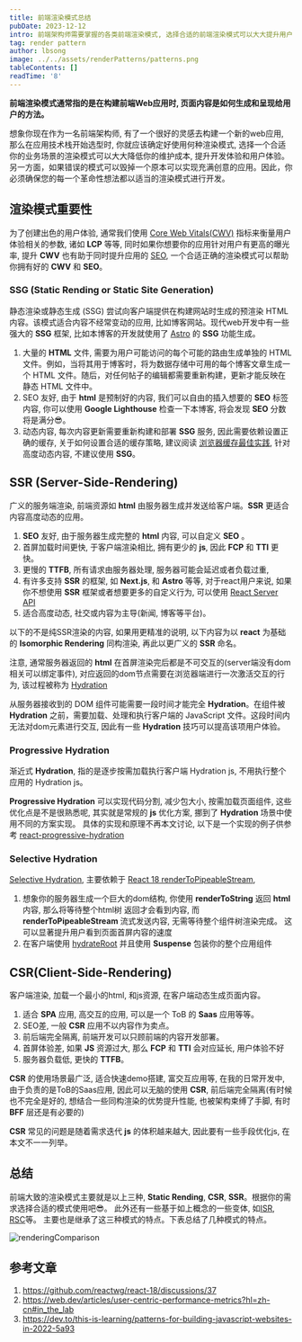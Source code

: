 ```yaml
---
title: 前端渲染模式总结
pubDate: 2023-12-12
intro: 前端架构师需要掌握的各类前端渲染模式, 选择合适的前端渲染模式可以大大提升用户体验和开发体验
tag: render pattern
author: lbsong
image: ../../assets/renderPatterns/patterns.png
tableContents: []
readTime: '8'
---
```


**前端渲染模式通常指的是在构建前端Web应用时, 页面内容是如何生成和呈现给用户的方法。**

想象你现在作为一名前端架构师, 有了一个很好的灵感去构建一个新的web应用, 那么在应用技术栈开始选型时, 你就应该确定好使用何种渲染模式, 选择一个合适你的业务场景的渲染模式可以大大降低你的维护成本, 
提升开发体验和用户体验。
另一方面，如果错误的模式可以毁掉一个原本可以实现充满创意的应用。因此，你必须确保您的每一个革命性想法都以适当的渲染模式进行开发。

## 渲染模式重要性

为了创建出色的用户体验, 通常我们使用 [Core Web Vitals(CWV)](https://web.dev/articles/vitals) 指标来衡量用户体验相关的参数,
诸如 **LCP** 等等, 同时如果你想要你的应用针对用户有更高的曝光率, 提升 **CWV** 也有助于同时提升应用的 [SEO](https://developers.google.com/search/docs/fundamentals/do-i-need-seo?hl=zh-cn),
一个合适正确的渲染模式可以帮助你拥有好的 **CWV** 和 **SEO**。


### SSG (Static Rending or Static Site Generation)

静态渲染或静态生成 (SSG) 尝试向客户端提供在构建网站时生成的预渲染 HTML 内容。该模式适合内容不经常变动的应用, 比如博客网站。现代web开发中有一些强大的 **SSG** 框架, 
比如本博客的开发就使用了 [Astro](https://astro.build/) 的 **SSG** 功能生成。

1. 大量的 **HTML** 文件, 需要为用户可能访问的每个可能的路由生成单独的 HTML 文件。例如，当将其用于博客时，将为数据存储中可用的每个博客文章生成一个 HTML 文件。随后，对任何帖子的编辑都需要重新构建，更新才能反映在静态 HTML 文件中。
2. SEO 友好, 由于 **html** 是预制好的内容, 我们可以自由的插入想要的 **SEO** 标签内容, 你可以使用 **Google Lighthouse** 检查一下本博客, 将会发现 **SEO** 分数将是满分😎。
3. 动态内容, 每次内容更新需要重新构建和部署 **SSG** 服务, 因此需要依赖设置正确的缓存, 关于如何设置合适的缓存策略, 建议阅读 [浏览器缓存最佳实践](https://www.songlibin.xyz/blog/cache/), 针对高度动态内容, 不建议使用 **SSG**。


## SSR (Server-Side-Rendering)

广义的服务端渲染, 前端资源如 **html** 由服务器生成并发送给客户端。**SSR** 更适合内容高度动态的应用。

1. **SEO** 友好, 由于服务器生成完整的 **html** 内容, 可以自定义 **SEO** 。
2. 首屏加载时间更快, 于客户端渲染相比, 拥有更少的 **js**, 因此 **FCP** 和 **TTI** 更快。
3. 更慢的 **TTFB**, 所有请求由服务器处理, 服务器可能会延迟或者负载过重, 
4. 有许多支持 **SSR** 的框架, 如 **Next.js**, 和 **Astro** 等等, 对于react用户来说, 如果你不想使用 **SSR** 框架或者想要更多的自定义行为, 可以使用 [React Server API](https://react.dev/reference/react-dom/server)
5. 适合高度动态, 社交或内容为主导(新闻, 博客等平台)。

以下的不是纯SSR渲染的内容, 如果用更精准的说明, 以下内容为以 **react** 为基础的 **Isomorphic Rendering** 同构渲染, 再此以更广义的 **SSR** 命名。

注意, 通常服务器返回的 **html** 在首屏渲染完后都是不可交互的(server端没有dom相关可以绑定事件), 对应返回的dom节点需要在浏览器端进行一次激活交互的行为, 
该过程被称为 [Hydration](https://react.dev/reference/react-dom/client/hydrateRoot)

从服务器接收到的 DOM 组件可能需要一段时间才能完全 **Hydration**。在组件被 **Hydration** 之前，需要加载、处理和执行客户端的 JavaScript 文件。这段时间内 无法对dom元素进行交互, 因此有一些 **Hydration** 技巧可以提高该项用户体验。

### Progressive Hydration 

渐近式 **Hydration**, 指的是逐步按需加载执行客户端 Hydration js, 不用执行整个应用的 Hydration js。

**Progressive Hydration** 可以实现代码分割, 减少包大小, 按需加载页面组件, 这些优化点是不是很熟悉呢, 其实就是常规的 **js** 优化方案, 挪到了 **Hydration** 场景中使用不同的方案实现。
具体的实现和原理不再本文讨论, 以下是一个实现的例子供参考 [react-progressive-hydration](https://github.com/GoogleChromeLabs/progressive-rendering-frameworks-samples/blob/master/react-progressive-hydration/server.js)

### Selective Hydration

[Selective Hydration](https://github.com/reactwg/react-18/discussions/37), 主要依赖于 [React 18 renderToPipeableStream](https://react.dev/reference/react-dom/server/renderToPipeableStream),

1. 想象你的服务器生成一个巨大的dom结构, 你使用 **renderToString** 返回 **html** 内容, 那么将等待整个html树 返回才会看到内容, 而 **renderToPipeableStream** 流式发送内容, 无需等待整个组件树渲染完成。
这可以显著提升用户看到页面首屏内容的速度
2. 在客户端使用 [hydrateRoot](https://react.dev/reference/react-dom/client/hydrateRoot) 并且使用 **Suspense** 包装你的整个应用组件

## CSR(Client-Side-Rendering)

客户端渲染, 加载一个最小的html, 和js资源, 在客户端动态生成页面内容。

1. 适合 **SPA** 应用, 高交互的应用, 可以是一个 ToB 的 **Saas** 应用等等。
2. SEO差, 一般 **CSR** 应用不以内容作为卖点。
3. 前后端完全隔离, 前端开发可以只顾前端的内容开发部署。
4. 首屏体验差, 如果 **JS** 资源过大, 那么 **FCP** 和 **TTI** 会对应延长, 用户体验不好
5. 服务器负载低, 更快的 **TTFB**。

**CSR** 的使用场景最广泛, 适合快速demo搭建, 富交互应用等, 在我的日常开发中, 由于负责的是ToB的Saas应用, 因此可以无脑的使用 **CSR**, 前后端完全隔离(有时候也不完全是好的, 想结合一些同构渲染的优势提升性能, 也被架构束缚了手脚, 有时 **BFF** 层还是有必要的)

**CSR** 常见的问题是随着需求迭代 **js** 的体积越来越大, 因此要有一些手段优化js, 在本文不一一列举。

## 总结

前端大致的渲染模式主要就是以上三种, **Static Rending**, **CSR**, **SSR**。根据你的需求选择合适的模式使用吧😎。
此外还有一些基于如上概念的一些变体, 如[ISR](https://nextjs.org/docs/pages/building-your-application/data-fetching/incremental-static-regeneration), [RSC](https://react.dev/blog/2020/12/21/data-fetching-with-react-server-components)等。
主要也是继承了这三种模式的特点。下表总结了几种模式的特点。

![renderingComparison](../../assets/renderPatterns/comparisonTable.png)

## 参考文章

1. https://github.com/reactwg/react-18/discussions/37
2. https://web.dev/articles/user-centric-performance-metrics?hl=zh-cn#in_the_lab
3. https://dev.to/this-is-learning/patterns-for-building-javascript-websites-in-2022-5a93